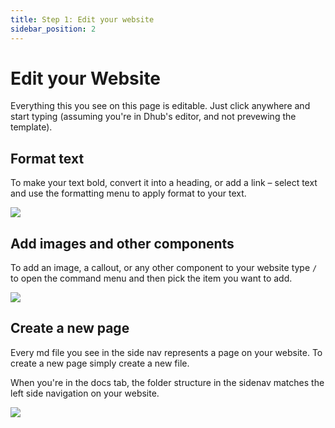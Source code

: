 ```yaml
---
title: Step 1: Edit your website
sidebar_position: 2
---
```


# Edit your Website

Everything this you see on this page is editable. Just click anywhere and start typing (assuming you're in Dhub's editor, and not prevewing the template).

## **Format text**

To make your text bold, convert it into a heading, or add a link – select text and use the formatting menu to apply format to your text.

![](/img/formatting-menu.png)

## **Add images and other components**

To add an image, a callout, or any other component to your website type `/` to open the command menu and then pick the item you want to add.

![](/img/command-menu.webp)

## **Create a new page**

Every md file you see in the side nav represents a page on your website. To create a new page simply create a new file.&#x20;

When you're in the docs tab, the folder structure in the sidenav matches the left side navigation on your website.

![](/img/create-a-page.png)

##
